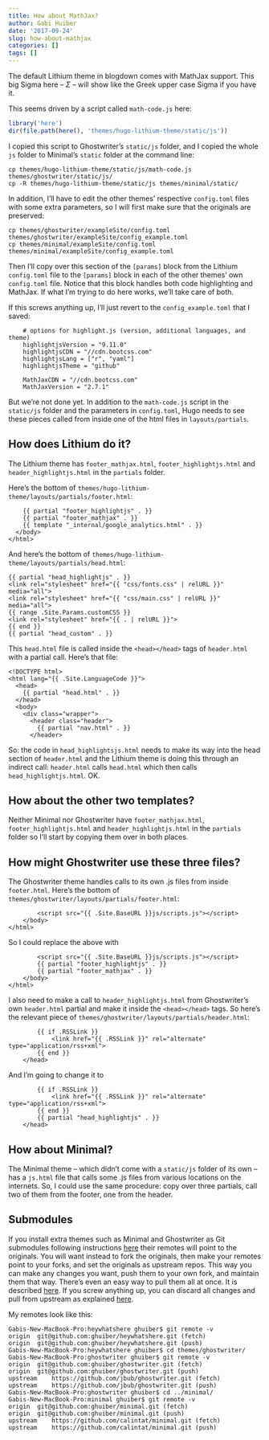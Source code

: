 ```yaml
---
title: How about MathJax?
author: Gabi Huiber
date: '2017-09-24'
slug: how-about-mathjax
categories: []
tags: []
---
```


The default Lithium theme in blogdown comes with MathJax support. This big Sigma here -- $\Sigma$ -- will show like the Greek upper case Sigma if you have it.

This seems driven by a script called `math-code.js` here:

```r
library('here')
dir(file.path(here(), 'themes/hugo-lithium-theme/static/js'))
```

I copied this script to Ghostwriter's `static/js` folder, and I copied the whole `js` folder to Minimal's `static` folder at the command line:

```
cp themes/hugo-lithium-theme/static/js/math-code.js themes/ghostwriter/static/js/
cp -R themes/hugo-lithium-theme/static/js themes/minimal/static/
```

In addition, I'll have to edit the other themes' respective `config.toml` files with some extra parameters, so I will first make sure that the originals are preserved:

```
cp themes/ghostwriter/exampleSite/config.toml themes/ghostwriter/exampleSite/config_example.toml
cp themes/minimal/exampleSite/config.toml themes/minimal/exampleSite/config_example.toml
```

Then I'll copy over this section of the `[params]` block from the Lithium `config.toml` file to the `[params]` block in each of the other themes' own `config.toml` file. Notice that this block handles both code highlighting and MathJax. If what I'm trying to do here works, we'll take care of both.

If this screws anything up, I'll just revert to the `config_example.toml` that I saved:

```
    # options for highlight.js (version, additional languages, and theme)
    highlightjsVersion = "9.11.0"
    highlightjsCDN = "//cdn.bootcss.com"
    highlightjsLang = ["r", "yaml"]
    highlightjsTheme = "github"

    MathJaxCDN = "//cdn.bootcss.com"
    MathJaxVersion = "2.7.1"
```

But we're not done yet. In addition to the `math-code.js` script in the `static/js` folder and the parameters in `config.toml`, Hugo needs to see these pieces called from inside one of the html files in `layouts/partials`. 

## How does Lithium do it?

The Lithium theme has `footer_mathjax.html`, `footer_highlightjs.html` and `header_highlightjs.html` in the `partials` folder.

Here's the bottom of `themes/hugo-lithium-theme/layouts/partials/footer.html`:

```
    {{ partial "footer_highlightjs" . }}
    {{ partial "footer_mathjax" . }}
    {{ template "_internal/google_analytics.html" . }}
  </body>
</html>
```

And here's the bottom of `themes/hugo-lithium-theme/layouts/partials/head.html`:

```
{{ partial "head_highlightjs" . }}
<link rel="stylesheet" href="{{ "css/fonts.css" | relURL }}" media="all">
<link rel="stylesheet" href="{{ "css/main.css" | relURL }}" media="all">
{{ range .Site.Params.customCSS }}
<link rel="stylesheet" href="{{ . | relURL }}">
{{ end }}
{{ partial "head_custom" . }}
```

This `head.html` file is called inside the `<head></head>` tags of `header.html` with a partial call. Here's that file: 

```
<!DOCTYPE html>
<html lang="{{ .Site.LanguageCode }}">
  <head>
    {{ partial "head.html" . }}
  </head>
  <body>
    <div class="wrapper">
      <header class="header">
        {{ partial "nav.html" . }}
      </header>
```

So: the code in `head_highlightsjs.html` needs to make its way into the head section of `header.html` and the Lithium theme is doing this through an indirect call: `header.html` calls `head.html` which then calls `head_highlightjs.html`. OK.

## How about the other two templates?

Neither Minimal nor Ghostwriter have `footer_mathjax.html`, `footer_highlightjs.html` and `header_highlightjs.html` in the `partials` folder so I'll start by copying them over in both places. 

## How might Ghostwriter use these three files?

The Ghostwriter theme handles calls to its own .js files from inside `footer.html`. Here's the bottom of `themes/ghostwriter/layouts/partials/footer.html`:

```
        <script src="{{ .Site.BaseURL }}js/scripts.js"></script>
    </body>
</html>
```

So I could replace the above with

```
        <script src="{{ .Site.BaseURL }}js/scripts.js"></script>
        {{ partial "footer_highlightjs" . }}
        {{ partial "footer_mathjax" . }}
    </body>
</html>
```

I also need to make a call to `header_highlightjs.html` from Ghostwriter's own `header.html` partial and make it inside the `<head></head>` tags. So here's the relevant piece of `themes/ghostwriter/layouts/partials/header.html`:

```
        {{ if .RSSLink }}
            <link href="{{ .RSSLink }}" rel="alternate" type="application/rss+xml">
        {{ end }}
    </head>
```

And I'm going to change it to

```
        {{ if .RSSLink }}
            <link href="{{ .RSSLink }}" rel="alternate" type="application/rss+xml">
        {{ end }}
        {{ partial "head_highlightjs" . }}
    </head>
```

## How about Minimal?

The Minimal theme -- which didn't come with a `static/js` folder of its own -- has a `js.html` file that calls some .js files from various locations on the internets. So, I could use the same procedure: copy over three partials, call two of them from the footer, one from the header. 

## Submodules

If you install extra themes such as Minimal and Ghostwriter as Git submodules following instructions [here](https://github.com/ghuiber/minimal) their remotes will point to the originals. You will want instead to fork the originals, then make your remotes point to your forks, and set the originals as upstream repos. This way you can make any changes you want, push them to your own fork, and maintain them that way. There's even an easy way to pull them all at once. It is described [here](https://stackoverflow.com/questions/1030169/easy-way-to-pull-latest-of-all-git-submodules). If you screw anything up, you can discard all changes and pull from upstream as explained [here](https://stackoverflow.com/questions/13781388/git-discard-all-changes-and-pull-from-upstream).

My remotes look like this:

```
Gabis-New-MacBook-Pro:heywhatshere ghuiber$ git remote -v
origin	git@github.com:ghuiber/heywhatshere.git (fetch)
origin	git@github.com:ghuiber/heywhatshere.git (push)
Gabis-New-MacBook-Pro:heywhatshere ghuiber$ cd themes/ghostwriter/
Gabis-New-MacBook-Pro:ghostwriter ghuiber$ git remote -v
origin	git@github.com:ghuiber/ghostwriter.git (fetch)
origin	git@github.com:ghuiber/ghostwriter.git (push)
upstream	https://github.com/jbub/ghostwriter.git (fetch)
upstream	https://github.com/jbub/ghostwriter.git (push)
Gabis-New-MacBook-Pro:ghostwriter ghuiber$ cd ../minimal/
Gabis-New-MacBook-Pro:minimal ghuiber$ git remote -v
origin	git@github.com:ghuiber/minimal.git (fetch)
origin	git@github.com:ghuiber/minimal.git (push)
upstream	https://github.com/calintat/minimal.git (fetch)
upstream	https://github.com/calintat/minimal.git (push)
```
